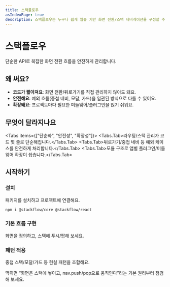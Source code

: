 ```yaml
---
title: 스택플로우
asIndexPage: true
description: 스택플로우는 누구나 쉽게 웹뷰 기반 화면 전환/스택 네비게이션을 구성할 수 있도록 돕는 프레임워크입니다.
---
```



# 스택플로우

<Callout emoji="🧭">
  단순한 API로 복잡한 화면 전환 흐름을 안전하게 관리합니다.
</Callout>

<Cards num={3}>
  <Cards.Card href="/service/stackflow/concepts" icon="🧩" title="개념" />
  <Cards.Card href="/service/stackflow/setup" icon="⚙️" title="세팅" />
  <Cards.Card href="/service/stackflow/patterns" icon="📚" title="패턴" />
</Cards>

## 왜 써요?

- **코드가 짧아져요**: 화면 전환/뒤로가기를 직접 관리하지 않아도 돼요.
- **안전해요**: 예외 흐름(중첩 네비, 모달, 가드)을 일관된 방식으로 다룰 수 있어요.
- **확장돼요**: 프로젝트마다 필요한 미들웨어/플러그인을 얹기 쉬워요.

## 무엇이 달라지나요

<Tabs items={["단순화", "안전성", "확장성"]}>
  <Tabs.Tab>라우팅/스택 관리가 코드 몇 줄로 단순해집니다.</Tabs.Tab>
  <Tabs.Tab>뒤로가기/중첩 네비 등 예외 케이스를 안전하게 처리합니다.</Tabs.Tab>
  <Tabs.Tab>모듈 구조로 앱별 플러그인/미들웨어 확장이 쉽습니다.</Tabs.Tab>
</Tabs>

## 시작하기

<Steps>

### 설치

패키지를 설치하고 프로젝트에 연결해요.

```bash
npm i @stackflow/core @stackflow/react
```

### 기본 흐름 구현

화면을 정의하고, 스택에 푸시/팝해 보세요.

### 패턴 적용

중첩 스택/모달/가드 등 현실 패턴을 조합해요.

</Steps>

<Callout type="info" emoji="💡">
  막히면 “화면은 스택에 쌓이고, nav.push/pop으로 움직인다”라는 기본 원리부터
  점검해 보세요.
</Callout>
